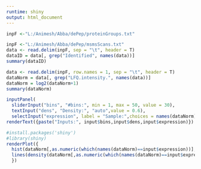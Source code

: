 ---
runtime: shiny
output: html_document
---

```{r data}
inpF <-"L:/Animesh/Abba/dePep/proteinGroups.txt"
```

```{r mapped}
inpF <-"L:/Animesh/Abba/dePep/msmsScans.txt"
data <- read.delim(inpF, sep = "\t", header = T)
dataID = data[, grep("Identified", names(data))]
summary(dataID)
```
```{r summary}
data <- read.delim(inpF, row.names = 1, sep = "\t", header = T)
dataNorm = data[, grep("LFQ.intensity.", names(data))]
dataNorm = log2(dataNorm+1)
summary(dataNorm)
```

```{r custum, echo=FALSE}
inputPanel(
  sliderInput("bins", "#bins:", min = 1, max = 50, value = 30),
  textInput("dens", "Density:", "auto",value = 0.6), 
  selectInput("expression", label = "Sample:",choices = names(dataNorm), selected = names(dataNorm)[6]))
renderText({paste("Inputs:", input$bins,input$dens,input$expression)})
```

```{r plot, echo = FALSE}
#install.packages('shiny')
#library(shiny)
renderPlot({
  hist(dataNorm[,as.numeric(which(names(dataNorm)==input$expression))],breaks = as.numeric(input$bins),probability = TRUE,col="orange")
  lines(density(dataNorm[,as.numeric(which(names(dataNorm)==input$expression))], adjust = as.numeric(input$dens)),col="blue")
  })
```

